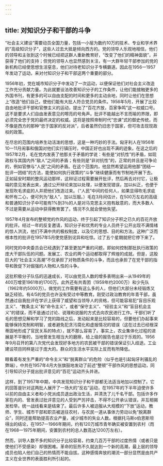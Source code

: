 ```yaml
---
---
---
```

title: 对知识分子和干部的斗争
---



“社会主义建设”需要动员全国力量，包括一小层为数约10万的技术、专业和学术界的“高级知识分子”，这些人过去大抵是倾向西方的。党的领导人乐观地相信，他们的领导和主张到这个时候已经把这群人重新教育好，“改变了他们的精神面貌”，并获得了他们的支持；但党的领导人也显然感到关注，有一大群年轻干部参加的党的新机构已经使思想生活窒息，他们对待老知识分子专横霸道。因此在1956一1957年发动了运动，来对付知识分子和干部这两个重要的部分。

1956年初，党在城市知识分子中发动了一次运动，以便保证他们对社会主义改造工作充分贡献力量。为此就要设法改善知识分子的工作条件，让他们能接触更多的外国书刊，有更多的可以自由支配的时间和更多的主动余地，同时让他们在思想上“改造”他们自己，使他们能有大批人符合党员的条件。1956年5月，开展了比较自由地批评干部和官僚主义的运动，提出了“百花齐放，百家争鸣”这一权威口号。这不是要求人们自由发表意见的嚓亮的号角声。批评不能越出不言而喻的界限，即必须完全忠于党的最终决定的权威。这将是按照帝制时代“忠谏”式的御史传统，而不像是西方的那种“忠于国家的反对派”，后者虽然仍旧忠于国家，但可攻击现现政权的政策。

在尽忠的范围内培养生动活泼的思想，这是一种巧妙的手法。匈牙利人在1956年10一11月闹事和俄国对他们实行镇压时，中国正好也出现不满的迹象。在这之后的1957年2月，毛在党内发表了他那关于矛盾的学说：有些是“对抗性”的矛盾，如现政权与其国内外“敌人”之间的矛盾；有些则是“非对抗性”的，正常的并且是可争论的，例如官僚与“人民”之间的矛盾。在这个范围内，他显然希望运用他那“团结一批评一团结”的方法，能使如何执行政策的“斗争”继续健康而有节制地开展下去。正如延安时期的整风运动那样，这辩证过程需要展开批评，然后再去对付它，让极端的意见发表出来，通过公开辩论来加以处理，以便发现错误，加以纠正，也便于发现吹毛求疵的人并把他们改造过来。（“人民”中间的任何人，如果显得吹毛求疵和怀有二心，便可列为“敌人”，加以压服。）毛在3月间估计，在500万左右的高级和普通知识分子中可能有1%到3％的人是对马克思主义抱有敌意的，而大多数人不过是需要从运动中获得教育罢了。情况不久就会使他失望。

1957年4月宣布的整顿党的作风的运动，终于引起了知识分子积之已久的百花齐放的批评。经过一年的反复邀请，知识分子和优秀的专业人员终于公开出现不满情绪的惊人洪流，他们不满中共的极权制度，以及它的思想、目的和方法。这种广泛而根本性的批评在1957年5月使党感到诧异和吃惊。过了五个星期就把它停下来了。

同时党的中央委员会已经遇到了甚至更加严重的问题，即如何控制那批执行政策的庞大干部队伍的问题。发展工、农业的两个运动都取得了辉煌的成就。但是，这股巨大的“社会主义高潮”不仅承担了对物质条件的斗争，而且也承担了在党干部的指导和敦促下对倔强的人物和人性的斗争。

这批积极分子队伍的迅速成长，可以由党员人数的增多表明出来--从1949年的400万增至1961年的1700万。此外还有共青团（1959年约2000万）和少先队（1962年约5000万）。做党的工作需要有这么多的人，但他们大部分未经锻炼又缺乏经验。有4/5的党员也许没有受过中等教育。刚受过政治教育的年青干部，虽然通过自我批评在学识上获得了威望和当领导人的资格，但可能容易犯“盲目乐观主义”、“教条主义”和“命令主义”，或者“保守主义”、“经验主义”和“盲目机会主义”的错误，而不是通过讨论、说理和说服的方式去向农民进行工作。干部们听了毛的思想见解和学习了党的路线之后，发动起来是比较容易的，但要他们办起事来能够保持克制和明智，或者避免犯贪污腐化和虚报情况的错误（这在过去已经根深蒂固地形成了官民关系的特点），就不那么容易了。事实上，农业集体化过程的进展是不平衡的，当地曾发生相当大的磨擦，给上级的报告也是过于乐观的。1956年9月召开的第八次党代会发现好多地方的农民被干部的错误保证引入歧途。工业建设项目同样是过于庞大的。群众的生活水平实际上反而有所降低。

眼看着有发生严重的“命令主义”和“脱离群众”的危险（似乎也是引起匈牙利骚乱的弊端），中共在1957年4月大张旗鼓地发动了前述“整顿”干部作风的思想运动，同引导知识分子提出批评意见的“百花”运动齐头并进。

这样，到了1957年中期，中共发现知识分子和干部都无法适当地加以控制了。它的回答是针对这两批人展开了一场大的“反右”运动，在1957年的下半年迫使许多以前的自由主义者和小党派成员退出政治生活，并清洗了儿千名干部。包括许多作家在内的、曾发表过批评意见的人受到严厉抨击，不得不公开承认错误，并互相揭发检举。统一战线看来是结束了。最后许多人被迫服从大规模的“下放”运动，教师、学生、城市干部和职员被送往农村，与农民一道从事体力劳动以免“脱离群众”，同时还能帮助提高农业产量，减少城市的失业人数。根据托马斯o伯恩斯坦得出的结论，在1957一1966年期间，约有120万城市青年确实被安置到农村（而在1968一1975年期间，安置到农村的总人数高达1200万左右）。

然而，训导人数不多的知识分子比较容易，约束几百万干部的过度热情（或者只是使他们不受感染）却很困难。革命的狂热不久就达到一个新的高潮，最上层的领导成员也陷人他们自己的热情而不能自拔。这种感情奔放的潮流一部分显然是由共产主义在全世界的表面胜利所引起的。